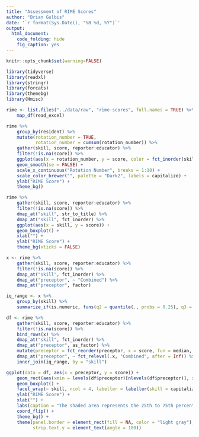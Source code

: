 ```yaml
---
title: "Assessment of RIME Scores"
author: "Brian Gulbis"
date: '`r format(Sys.Date(), "%B %d, %Y")`'
output: 
  html_document:
    code_folding: hide
    fig_caption: yes
---
```


```r
knitr::opts_chunk$set(warning=FALSE)
```

```r
library(tidyverse)
library(readxl)
library(stringr)
library(forcats)
library(themebg)
library(Hmisc)

rime <- list.files("../data/raw", "rime-scores", full.names = TRUE) %>%
    map_df(read_excel) 
```

```r
rime %>%
    group_by(resident) %>%
    mutate(rotation_number = TRUE,
           rotation_number = cumsum(rotation_number)) %>%
    gather(skill, score, reporter:educator) %>%
    filter(!is.na(score)) %>%
    ggplot(aes(x = rotation_number, y = score, color = fct_inorder(skill))) +
    geom_smooth(se = FALSE) +
    scale_x_continuous("Rotation Number", breaks = 1:10) +
    scale_color_brewer("", palette = "Dark2", labels = capitalize) +
    ylab("RIME Score") +
    theme_bg() 
```

```r
rime %>%
    gather(skill, score, reporter:educator) %>%
    filter(!is.na(score)) %>%
    dmap_at("skill", str_to_title) %>%
    dmap_at("skill", fct_inorder) %>%
    ggplot(aes(x = skill, y = score)) +
    geom_boxplot() +
    xlab("") +
    ylab("RIME Score") +
    theme_bg(xticks = FALSE)
```

```r
x <- rime %>%
    gather(skill, score, reporter:educator) %>%
    filter(!is.na(score)) %>%
    dmap_at("skill", fct_inorder) %>%
    dmap_at("preceptor", ~ "Combined") %>%
    dmap_at("preceptor", factor) 

iq_range <- x %>%
    group_by(skill) %>%
    summarize_if(is.numeric, funs(q2 = quantile(., probs = 0.25), q3 = quantile(., probs = 0.75))) 

df <- rime %>%
    gather(skill, score, reporter:educator) %>%
    filter(!is.na(score)) %>%
    bind_rows(x) %>%
    dmap_at("skill", fct_inorder) %>%
    dmap_at("preceptor", as_factor) %>%
    mutate(preceptor = fct_reorder(preceptor, x = score, fun = median, .desc = TRUE)) %>%
    dmap_at("preceptor", ~ fct_relevel(.x, "Combined", after = Inf)) %>%
    inner_join(iq_range, by = "skill")

ggplot(data = df, aes(x = preceptor, y = score)) +
    geom_rect(aes(xmin = levels(df$preceptor)[nlevels(df$preceptor)], xmax = levels(df$preceptor)[1], ymin = q2, ymax = q3), fill = "light gray") +
    geom_boxplot() +
    facet_wrap(~ skill, ncol = 4, labeller = labeller(skill = capitalize)) +
    ylab("RIME Score") +
    xlab("") +
    labs(caption = "The shaded area represents the 25th to 75th percentile for all preceptors combined.") +
    coord_flip() +
    theme_bg() +
    theme(panel.border = element_rect(fill = NA, color = "light gray"), 
          strip.text.y = element_text(angle = 180))
```
